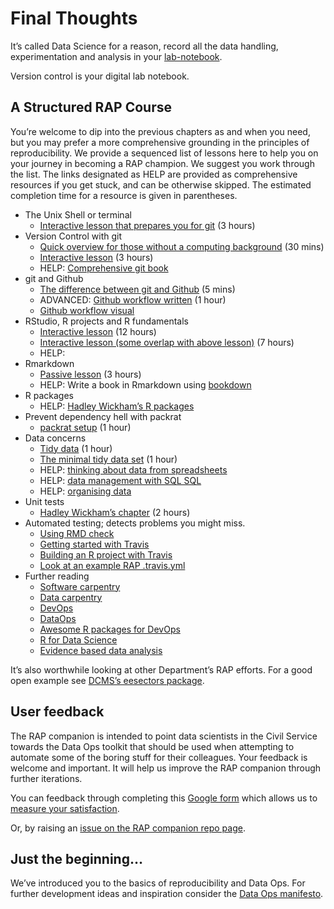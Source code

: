 # Final Thoughts {#final}

It's called Data Science for a reason, record all the data handling, experimentation and analysis in your [lab-notebook](http://colinpurrington.com/tips/lab-notebooks).

Version control is your digital lab notebook.

## A Structured RAP Course

You're welcome to dip into the previous chapters as and when you need, but you may prefer a more comprehensive grounding in the principles of reproducibility. We provide a sequenced list of lessons here to help you on your journey in becoming a RAP champion. We suggest you work through the list. The links designated as HELP are provided as comprehensive resources if you get stuck, and can be otherwise skipped. The estimated completion time for a resource is given in parentheses.  

* The Unix Shell or terminal  
    + [Interactive lesson that prepares you for git](http://swcarpentry.github.io/shell-novice) (3 hours)  
* Version Control with git  
    + [Quick overview for those without a computing background](http://journals.plos.org/ploscompbiol/article?id=10.1371/journal.pcbi.1004668) (30 mins)  
    + [Interactive lesson](http://swcarpentry.github.io/git-novice/) (3 hours)  
    + HELP: [Comprehensive git book](https://git-scm.com/book/en/v2)  
* git and Github  
    + [The difference between git and Github](https://stackoverflow.com/questions/13321556/difference-between-git-and-github) (5 mins)  
    + ADVANCED: [Github workflow written](http://scottchacon.com/2011/08/31/github-flow.html) (1 hour)  
    + [Github workflow visual](https://guides.github.com/introduction/flow/)  
* RStudio, R projects and R fundamentals  
    + [Interactive lesson](http://swcarpentry.github.io/r-novice-gapminder/) (12 hours)  
    + [Interactive lesson (some overlap with above lesson)](http://swcarpentry.github.io/r-novice-inflammation/) (7 hours)  
    + HELP: 
* Rmarkdown  
    + [Passive lesson](http://rmarkdown.rstudio.com/lesson-1.html)  (3 hours)  
    + HELP: Write a book in Rmarkdown using [bookdown](https://bookdown.org/yihui/bookdown/)  
* R packages  
    + HELP: [Hadley Wickham's R packages](http://r-pkgs.had.co.nz/)  
* Prevent dependency hell with packrat  
    + [packrat setup](https://rstudio.github.io/packrat/walkthrough.html) (1 hour)  
* Data concerns  
    + [Tidy data](https://www.google.co.uk/url?sa=t&rct=j&q=&esrc=s&source=web&cd=1&cad=rja&uact=8&ved=0ahUKEwjqp8KdjK_XAhXJmBoKHeFMDGEQFggqMAA&url=https%3A%2F%2Fwww.jstatsoft.org%2Farticle%2Fview%2Fv059i10%2Fv59i10.pdf&usg=AOvVaw2vJ6CHw9RT8m_noVUfoeP6) (1 hour)  
    + [The minimal tidy data set](https://ukgovdatascience.github.io/rap_companion/exemplar.html#tidy-data) (1 hour)  
    + HELP: [thinking about data from spreadsheets](http://www.datacarpentry.org/spreadsheet-ecology-lesson/)  
    + HELP: [data management with SQL SQL](http://www.datacarpentry.org/sql-ecology-lesson/)  
    + HELP: [organising data](http://kbroman.org/dataorg/)
* Unit tests  
    + [Hadley Wickham's chapter](http://r-pkgs.had.co.nz/tests.html) (2 hours)  
* Automated testing; detects problems you might miss.  
    + [Using RMD check](http://r-pkgs.had.co.nz/check.html)
    + [Getting started with Travis](https://docs.travis-ci.com/user/getting-started/)  
    + [Building an R project with Travis](https://docs.travis-ci.com/user/languages/r/)  
    + [Look at an example RAP .travis.yml](https://github.com/DCMSstats/eesectors/blob/master/.travis.yml)  
* Further reading  
    + [Software carpentry](https://software-carpentry.org/reading/)  
    + [Data carpentry](http://www.datacarpentry.org/)  
    + [DevOps](https://en.wikipedia.org/wiki/DevOps)
    + [DataOps](https://en.wikipedia.org/wiki/DataOps)  
    + [Awesome R packages for DevOps](https://awesome-r.com/#awesome-r-r-development)  
    + [R for Data Science](http://r4ds.had.co.nz/)  
    + [Evidence based data analysis](http://www.pnas.org/content/112/6/1645.full)  
    
It's also worthwhile looking at other Department's RAP efforts. For a good open example see [DCMS's eesectors package](https://github.com/DCMSstats/eesectors).  

## User feedback

The RAP companion is intended to point data scientists in the Civil Service towards the Data Ops toolkit that should be used when attempting to automate some of the boring stuff for their colleagues. Your feedback is welcome and important. It will help us improve the RAP companion through further iterations.  

You can feedback through completing this [Google form](https://docs.google.com/forms/d/e/1FAIpQLSeVYmjJIPm-YJ_lgKu0JdIiUwc2glSLtfGFQxKdW1cMmRwbCQ/viewform?usp=pp_url&entry.1747016377=4&entry.305553560=4&entry.349499540&entry.1168732002=Column+4&entry.1948461863=Column+4&entry.1262699325=Column+4&entry.1033407422=Column+4&entry.900063493=Column+4&entry.811492760=Column+4&entry.2083454847&entry.2141214542=Yes&entry.1340586078&entry.879050699&entry.1223500353) which allows us to [measure your satisfaction](https://www.gov.uk/service-manual/measuring-success/measuring-user-satisfaction).  

Or, by raising an [issue on the RAP companion repo page](https://github.com/ukgovdatascience/rap_companion/issues).  

## Just the beginning...

We've introduced you to the basics of reproducibility and Data Ops. For further development ideas and inspiration consider the [Data Ops manifesto](http://dataopsmanifesto.org/).